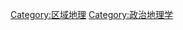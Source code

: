 {{Catnav|頁面分類|地理|区域地理}}

{{catmore|边界}}
{{Commonscat|Borders}}

[[Category:区域地理|Category:区域地理]]
[[Category:政治地理学|Category:政治地理学]]